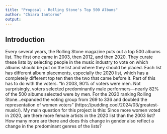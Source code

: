 ```yaml
---
title: "Proposal - Rolling Stone's Top 500 Albums"
author: "Chiara Iantorno"
output: 
---
```



## Introduction


Every several years, the Rolling Stone magazine puts out a top 500 albums list.  The first one came in 2003, then 2012, and then 2020.  They curate these lists by selecting people in the music industry to vote on which albums should be put on the list and where they should be placed.  Each list has different album placements, especially the 2020 list, which has a completely different top ten then the two that came before it.  Part of this has to do with the voters.  "In 2003, 90% of voters were men. Not surprisingly, voters selected predominantly male performers—nearly 82% of the 500 albums selected were by men. For the 2020 ranking Rolling Stone...expanded the voting group from 269 to 336 and doubled the representation of women voters" (https://pudding.cool/2024/03/greatest-music/).  My main question for this project is this: Since more women voted in 2020, are there more female artists in the 2020 list than the 2003 list?  How many more are there and does this change in gender also  reflect a change in the predominant genres of the lists?
